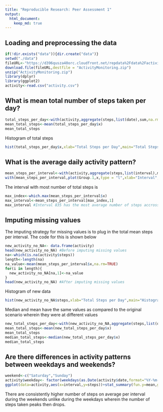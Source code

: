 ---
title: "Reproducible Research: Peer Assessment 1"
output: 
  html_document:
    keep_md: true
---


## Loading and preprocessing the data
```{r}
if(!dir.exists("data")){dir.create("data")}
setwd("./data")
fileURL<-"https://d396qusza40orc.cloudfront.net/repdata%2Fdata%2Factivity.zip"
download.file(fileURL,destfile = "ActivityMonitoring.zip")
unzip("ActivityMonitoring.zip")
library(dplyr)
library(ggplot2)
activity<-read.csv("activity.csv")
```

## What is mean total number of steps taken per day?
```{r}
total_steps_per_day<-with(activity,aggregate(steps,list(date),sum,na.rm=TRUE))
mean_total_steps<-mean(total_steps_per_day$x)
mean_total_steps
```

Histogram of total steps
```{r}
hist(total_steps_per_day$x,xlab="Total Steps per Day",main="Total Steps per Day")
```

## What is the average daily activity pattern?
```{r}
mean_steps_per_interval<-with(activity,aggregate(steps,list(interval),mean,na.rm=TRUE))
with(mean_steps_per_interval,plot(Group.1,x,type = "l",xlab="Interval", ylab="Average Number of Steps"))
```

The interval with most number of total steps is
```{r}
max_index<-which.max(mean_steps_per_interval$x)
max_interval<-mean_steps_per_interval[max_index,1]
max_interval #Interval 835 has the most average number of steps accross all days
```

## Imputing missing values
The imputing strategy for missing values is to plug in the total mean steps per interval. The code for this is shown below
```{r}
new_activity_no_NA<- data.frame(activity)
head(new_activity_no_NA) #Before imputing missing values
na<-which(is.na(activity$steps))
length<-length(na)
na_value<-mean(mean_steps_per_interval$x,na.rm=TRUE)
for(i in length){
  new_activity_no_NA[na,1]<-na_value
}
head(new_activity_no_NA) #After imputing missing values
```

Histogram of new data
```{r}
hist(new_activity_no_NA$steps,xlab="Total Steps per Day",main="Histogram")
```

Median and mean have the same values as compared to the original scenario wherein they were at different values
```{r}
new_total_steps_per_day<-with(new_activity_no_NA,aggregate(steps,list(date),sum,na.rm=TRUE))
mean_total_steps<-mean(new_total_steps_per_day$x)
mean_total_steps
median_total_steps<-median(new_total_steps_per_day$x)
median_total_steps
```

## Are there differences in activity patterns between weekdays and weekends?
```{r}
weekend<-c("Saturday","Sunday")
activity$weekday<- factor(weekdays(as.Date(activity$date,format="%Y-%m-%d")) %in% weekend, levels=c(TRUE, FALSE), labels=c('Weekend', 'Weekday'))
ggplot(data=activity,aes(x=interval,y=steps))+stat_summary(fun.y=mean,geom="line")+facet_grid(weekday~.)
```

There are consistently higher number of steps on average per interval during the weekends unlike during the weekdays wherein the number of steps taken peaks then drops. 
